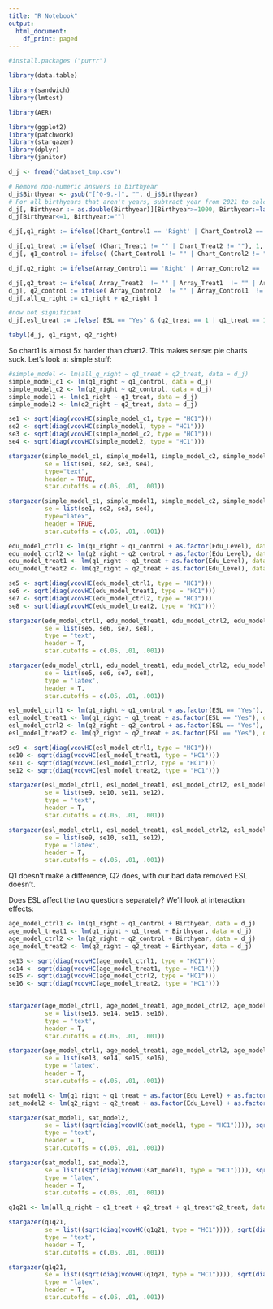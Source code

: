 ```yaml
---
title: "R Notebook"
output:
  html_document:
    df_print: paged
---
```


```r
#install.packages ("purrr")
```


```r
library(data.table)

library(sandwich)
library(lmtest)

library(AER) 

library(ggplot2) 
library(patchwork)
library(stargazer)
library(dplyr)
library(janitor)
```

```r
d_j <- fread("dataset_tmp.csv")

# Remove non-numeric answers in birthyear
d_j$Birthyear <- gsub("[^0-9.-]", "", d_j$Birthyear)
# For all birthyears that aren't years, subtract year from 2021 to calculate age
d_j[, Birthyear := as.double(Birthyear)][Birthyear>=1000, Birthyear:=lapply(Birthyear, function(x){2021-x})]
d_j[Birthyear<=1, Birthyear:=""]

```


```r

d_j[,q1_right := ifelse((Chart_Control1 == 'Right' | Chart_Control2 == 'Right' | Chart_Treat1 == 'Right' | Chart_Treat2 == 'Right'), 1, 0) ]

d_j[,q1_treat := ifelse( (Chart_Treat1 != "" | Chart_Treat2 != ""), 1, 0) ]
d_j[, q1_control := ifelse( (Chart_Control1 != "" | Chart_Control2 != ""), 1, 0) ]
```



```r
d_j[,q2_right := ifelse(Array_Control1 == 'Right' | Array_Control2 == 'Right' | Array_Control3 == 'Right' | Array_Treat1 == 'Right' | Array_Treat2 == 'Right' | Array_Treat3 == 'Right', 1, 0) ]

d_j[,q2_treat := ifelse( Array_Treat2  != "" | Array_Treat1  != "" | Array_Treat3 != "", 1, 0) ]
d_j[, q2_control := ifelse( Array_Control2  != "" | Array_Control1  != "" | Array_Control3 != "", 1, 0) ]
d_j[,all_q_right := q1_right + q2_right ]

#now not significant
d_j[,esl_treat := ifelse( ESL == "Yes" & (q2_treat == 1 | q1_treat == 1), 1, 0) ]

tabyl(d_j, q1_right, q2_right)
```






So chart1 is almost 5x harder than chart2. This makes sense: pie charts suck. Let's look at simple stuff:
```r
#simple_model <- lm(all_q_right ~ q1_treat + q2_treat, data = d_j)
simple_model_c1 <- lm(q1_right ~ q1_control, data = d_j)
simple_model_c2 <- lm(q2_right ~ q2_control, data = d_j)
simple_model1 <- lm(q1_right ~ q1_treat, data = d_j)
simple_model2 <- lm(q2_right ~ q2_treat, data = d_j)

se1 <- sqrt(diag(vcovHC(simple_model_c1, type = "HC1")))
se2 <- sqrt(diag(vcovHC(simple_model1, type = "HC1")))
se3 <- sqrt(diag(vcovHC(simple_model_c2, type = "HC1")))
se4 <- sqrt(diag(vcovHC(simple_model2, type = "HC1")))

stargazer(simple_model_c1, simple_model1, simple_model_c2, simple_model2,
          se = list(se1, se2, se3, se4),
          type="text",
          header = TRUE, 
          star.cutoffs = c(.05, .01, .001))

stargazer(simple_model_c1, simple_model1, simple_model_c2, simple_model2,
          se = list(se1, se2, se3, se4),
          type="latex",
          header = TRUE, 
          star.cutoffs = c(.05, .01, .001))
```


```r
edu_model_ctrl1 <- lm(q1_right ~ q1_control + as.factor(Edu_Level), data = d_j)
edu_model_ctrl2 <- lm(q2_right ~ q2_control + as.factor(Edu_Level), data = d_j)
edu_model_treat1 <- lm(q1_right ~ q1_treat + as.factor(Edu_Level), data = d_j)
edu_model_treat2 <- lm(q2_right ~ q2_treat + as.factor(Edu_Level), data = d_j)

se5 <- sqrt(diag(vcovHC(edu_model_ctrl1, type = "HC1")))
se6 <- sqrt(diag(vcovHC(edu_model_treat1, type = "HC1")))
se7 <- sqrt(diag(vcovHC(edu_model_ctrl2, type = "HC1")))
se8 <- sqrt(diag(vcovHC(edu_model_treat2, type = "HC1")))

stargazer(edu_model_ctrl1, edu_model_treat1, edu_model_ctrl2, edu_model_treat2,
          se = list(se5, se6, se7, se8),
          type = 'text',
          header = T, 
          star.cutoffs = c(.05, .01, .001))

stargazer(edu_model_ctrl1, edu_model_treat1, edu_model_ctrl2, edu_model_treat2,
          se = list(se5, se6, se7, se8),
          type = 'latex',
          header = T, 
          star.cutoffs = c(.05, .01, .001))
```


```r
esl_model_ctrl1 <- lm(q1_right ~ q1_control + as.factor(ESL == "Yes"), data = d_j)
esl_model_treat1 <- lm(q1_right ~ q1_treat + as.factor(ESL == "Yes"), data = d_j)
esl_model_ctrl2 <- lm(q2_right ~ q2_control + as.factor(ESL == "Yes"), data = d_j)
esl_model_treat2 <- lm(q2_right ~ q2_treat + as.factor(ESL == "Yes"), data = d_j)

se9 <- sqrt(diag(vcovHC(esl_model_ctrl1, type = "HC1")))
se10 <- sqrt(diag(vcovHC(esl_model_treat1, type = "HC1")))
se11 <- sqrt(diag(vcovHC(esl_model_ctrl2, type = "HC1")))
se12 <- sqrt(diag(vcovHC(esl_model_treat2, type = "HC1")))

stargazer(esl_model_ctrl1, esl_model_treat1, esl_model_ctrl2, esl_model_treat2,
          se = list(se9, se10, se11, se12),
          type = 'text',
          header = T,
          star.cutoffs = c(.05, .01, .001))

stargazer(esl_model_ctrl1, esl_model_treat1, esl_model_ctrl2, esl_model_treat2,
          se = list(se9, se10, se11, se12),
          type = 'latex',
          header = T,
          star.cutoffs = c(.05, .01, .001))
```

Q1 doesn't make a difference, Q2 does, with our bad data removed ESL doesn't. 

Does ESL affect the two questions separately? We'll look at interaction effects:


```r
age_model_ctrl1 <- lm(q1_right ~ q1_control + Birthyear, data = d_j)
age_model_treat1 <- lm(q1_right ~ q1_treat + Birthyear, data = d_j)
age_model_ctrl2 <- lm(q2_right ~ q2_control + Birthyear, data = d_j)
age_model_treat2 <- lm(q2_right ~ q2_treat + Birthyear, data = d_j)

se13 <- sqrt(diag(vcovHC(age_model_ctrl1, type = "HC1")))
se14 <- sqrt(diag(vcovHC(age_model_treat1, type = "HC1")))
se15 <- sqrt(diag(vcovHC(age_model_ctrl2, type = "HC1")))
se16 <- sqrt(diag(vcovHC(age_model_treat2, type = "HC1")))

  
stargazer(age_model_ctrl1, age_model_treat1, age_model_ctrl2, age_model_treat2,
          se = list(se13, se14, se15, se16),
          type = 'text',
          header = T,
          star.cutoffs = c(.05, .01, .001))

stargazer(age_model_ctrl1, age_model_treat1, age_model_ctrl2, age_model_treat2,
          se = list(se13, se14, se15, se16),
          type = 'latex',
          header = T,
          star.cutoffs = c(.05, .01, .001))
```

```r
sat_model1 <- lm(q1_right ~ q1_treat + as.factor(Edu_Level) + as.factor(ESL == "Yes") + Birthyear, data = d_j)
sat_model2 <- lm(q2_right ~ q2_treat + as.factor(Edu_Level) + as.factor(ESL == "Yes") + Birthyear, data = d_j)

stargazer(sat_model1, sat_model2,
          se = list((sqrt(diag(vcovHC(sat_model1, type = "HC1")))), sqrt(diag(vcovHC(sat_model2, type = "HC1")))),
          type = 'text',
          header = T,
          star.cutoffs = c(.05, .01, .001))

stargazer(sat_model1, sat_model2,
          se = list((sqrt(diag(vcovHC(sat_model1, type = "HC1")))), sqrt(diag(vcovHC(sat_model2, type = "HC1")))),
          type = 'latex',
          header = T,
          star.cutoffs = c(.05, .01, .001))
```
 
```r
q1q21 <- lm(all_q_right ~ q1_treat + q2_treat + q1_treat*q2_treat, data = d_j)

stargazer(q1q21,
          se = list((sqrt(diag(vcovHC(q1q21, type = "HC1")))), sqrt(diag(vcovHC(q1q21, type = "HC1")))),
          type = 'text',
          header = T,
          star.cutoffs = c(.05, .01, .001))

stargazer(q1q21,
          se = list((sqrt(diag(vcovHC(q1q21, type = "HC1")))), sqrt(diag(vcovHC(q1q21, type = "HC1")))),
          type = 'latex',
          header = T,
          star.cutoffs = c(.05, .01, .001))
``` 
 
